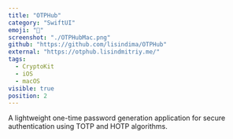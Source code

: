 ```yaml
---
title: "OTPHub"
category: "SwiftUI"
emoji: "🧰"
screenshot: "./OTPHubMac.png"
github: "https://github.com/lisindima/OTPHub"
external: "https://otphub.lisindmitriy.me/"
tags:
  - CryptoKit
  - iOS
  - macOS
visible: true
position: 2
---
```


A lightweight one-time password generation application for secure authentication using TOTP and HOTP algorithms.
